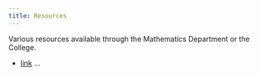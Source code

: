 ```yaml
---
title: Resources
---
```


Various resources available through the Mathematics Department or the College.


* [link](url) ...

